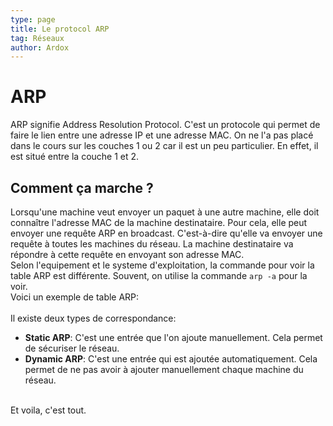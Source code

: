 ```yaml
---
type: page
title: Le protocol ARP
tag: Réseaux
author: Ardox
---
```


# ARP

ARP signifie Address Resolution Protocol. C'est un protocole qui permet de faire le lien entre une adresse IP et une adresse MAC.
On ne l'a pas placé dans le cours sur les couches 1 ou 2 car il est un peu particulier. En effet, il est situé entre la couche 1 et 2.

## Comment ça marche ?

Lorsqu'une machine veut envoyer un paquet à une autre machine, elle doit connaître l'adresse MAC de la machine destinataire. Pour cela, elle peut 
envoyer une requête ARP en broadcast. C'est-à-dire qu'elle va envoyer une requête à toutes les machines du réseau. La machine destinataire va répondre 
à cette requête en envoyant son adresse MAC.
<br />
Selon l'equipement et le systeme d'exploitation, la commande pour voir la table ARP est différente. Souvent, on utilise la commande `arp -a` pour la voir.
<br />
Voici un exemple de table ARP:
<br />
<Diagram src="/reseaux/tablearp.png" />
<br />
Il existe deux types de correspondance:
- **Static ARP**: C'est une entrée que l'on ajoute manuellement. Cela permet de sécuriser le réseau.
- **Dynamic ARP**: C'est une entrée qui est ajoutée automatiquement. Cela permet de ne pas avoir à ajouter manuellement chaque machine du réseau.
<br />
Et voila, c'est tout.